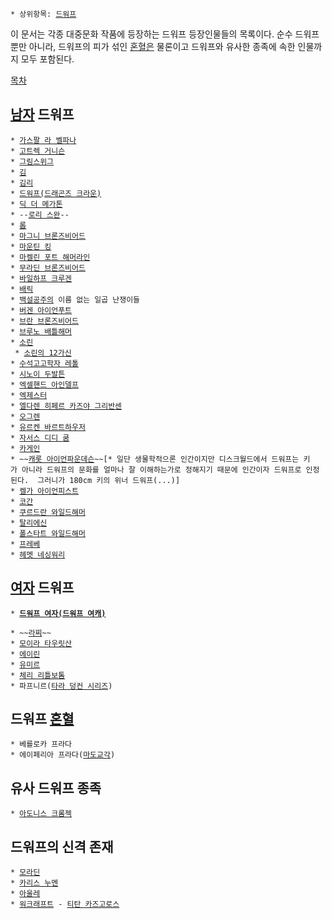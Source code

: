  * 상위항목: [[드워프]]

이 문서는 각종 대중문화 작품에 등장하는 드워프 등장인물들의 목록이다. 순수 드워프 뿐만 아니라, 드워프의 피가 섞인 [[혼혈]]은 물론이고 드워프와 유사한 종족에 속한 인물까지 모두 포함된다.

[[목차]]
== [[남자]] 드워프 ==
 * [[가스팔 라 벨파나]]
 * [[고트렉과 펠릭스|고트렉 거니슨]]
 * [[그림스위그]]
 * [[김]]
 * [[김리]]
 * [[드워프(드래곤즈 크라운)]]
 * [[딕 더 메가톤]]
 * --[[로리 스완]]--
 * [[드래곤 블레이즈|롭]]
 * [[마그니 브론즈비어드]]
 * [[마운틴 킹]]
 * [[마켈린 포트 해머라인]]
 * [[무라딘 브론즈비어드]]
 * [[바일하프 크루겐]]
 * [[배릭]]
 * [[백설공주]]의 이름 없는 일곱 난쟁이들
 * [[버겐 아이언푸트]]
 * [[브란 브론즈비어드]]
 * [[브루노 배틀해머]]
 * [[소린]]
  * [[소린의 12가신]]
 * [[수석고고학자 레톨]]
 * [[시노이 두발튼]]
 * [[엑셀핸드 아인델프]]
 * [[엑제스터]]
 * [[엘다렌 히페르 카즈야 그리반센]]
 * [[오그렌]]
 * [[유르켄 바르트하우저]]
 * [[자서스 디디 쿰]]
 * [[카게인]]
 * ~~[[시티 가드|캐롯 아이언파운데슨]]~~[* 일단 생물학적으론 인간이지만 디스크월드에서 드워프는 키가 아니라 드워프의 문화를 얼마나 잘 이해하는가로 정해지기 때문에 인간이자 드워프로 인정된다.  그러니가 180cm 키의 위너 드워프(...)]
 * [[켈가 아이언피스트]]
 * [[코간]]
 * [[쿠르드란 와일드해머]]
 * [[탈리에신]]
 * [[폴스타트 와일드해머]]
 * [[프레베]]
 * [[헤멧 네싱워리]]

== [[여자]] 드워프 ==
 * '''[[드워프 여자|드워프 여자(드워프 여캐)]]'''

 * ~~[[라찌]]~~
 * [[모이라 타우릿산]]
 * [[에이린]]
 * [[유미르]]
 * [[시티 가드|체리 리틀보톰]]
 * 파프니르([[타라 덩컨 시리즈]])

== 드워프 [[혼혈]] ==
 * 베를로카 프라다
 * 에이페리아 프라다([[마도교각]])

== 유사 드워프 종족 ==
 * [[아도니스 크롬젝]]

== 드워프의 신격 존재 ==
 * [[모라딘]]
 * [[카리스 누멘]]
 * [[아울레]]
 * [[워크래프트]] - [[티탄(워크래프트)|티탄 카즈고로스]]
